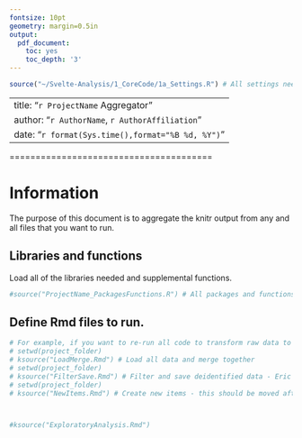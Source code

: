 ```yaml
---
fontsize: 10pt
geometry: margin=0.5in
output:
  pdf_document:
    toc: yes
    toc_depth: '3'
---
```


```r
source("~/Svelte-Analysis/1_CoreCode/1a_Settings.R") # All settings needed
```

---
title: "`r ProjectName` Aggregator"
author: "`r AuthorName`, `r AuthorAffiliation`"
date: "`r format(Sys.time(),format="%B %d, %Y")`"
---

\newpage


=======================================

# Information 

The purpose of this document is to aggregate the knitr output from any and all files that you want to run.

## Libraries and functions

Load all of the libraries needed and supplemental functions.

```r
#source("ProjectName_PackagesFunctions.R") # All packages and functions needed
```

## Define Rmd files to run.

```r
# For example, if you want to re-run all code to transform raw data to an analsis datafile, you would run the code below.
# setwd(project_folder)
# ksource("LoadMerge.Rmd") # Load all data and merge together
# setwd(project_folder)
# ksource("FilterSave.Rmd") # Filter and save deidentified data - Eric stopped fixing here
# setwd(project_folder)
# ksource("NewItems.Rmd") # Create new items - this should be moved after FilterSave...



#ksource("ExploratoryAnalysis.Rmd")
```


